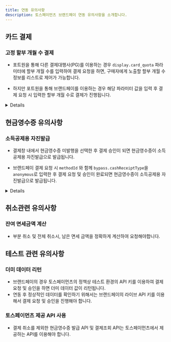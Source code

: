 ```yaml
---
title: 연동 유의사항
description: 토스페이먼츠 브랜드페이 연동 유의사항을 소개합니다.
---
```



## 카드 결제

### 고정 할부 개월 수 결제

- 포트원을 통해 다른 결제대행사(PG)를 이용하는 경우 `display.card_quota` 파라미터에 할부 개월 수를
  입력하여 결제 요청을 하면, 구매자에게 노출할 할부 개월 수 정보를 리스트로 제어가 가능합니다.

- 하지만 포트원을 통해 브랜드페이를 이용하는 경우 해당 파라미터 값을 입력 후 결제 요청 시 입력한
  할부 개월 수로 결제가 진행됩니다.

<Details>
  <p slot="summary">파라미터 사용 예시</p>

  - 예1. 6개월 할부로 결제를 하고자 하는 경우

  ```json
  {
    "display": {
      "card_quota": [6]
    },
    "bypass": {
      "toss_brandpay": {
        "methodId": "c_j429K3djbS01dlk" // 브랜드페이에 등록된 결제 수단의 ID
      }
    }
  }
  ```
</Details>

## 현금영수증 유의사항

### 소득공제용 자진발급

- 결제창 내에서 현금영수증 미발행을 선택한 후 결제 승인이 되면 현금영수증이 소득공제용 자진발급으로
  발급됩니다.

- 브랜드페이 결제 요청 시 `methodId` 와 함께 `bypass.cashReceiptType`을 `anonymous`로 입력한 후 결제
  요청 및 승인이 완료되면 현금영수증이 소득공제용 자진발급으로 발급됩니다.

<Details>
  <p slot="summary">파라미터 사용 예시</p>

  ```json
  {
    "bypass": {
      "cashReceiptType": "anonymous",
      "toss_brandpay": {
        "methodId": "c_j429K3djbS01dlk" // 브랜드페이에 등록된 결제 수단의 ID
      }
    }
  }
  ```
</Details>

## 취소관련 유의사항

### 잔여 면세금액 계산

- 부분 취소 및 전체 취소시, 남은 면세 금액을 정확하게 계산하여 요청해야합니다.

## 테스트 관련 유의사항

### 더미 데이터 리턴

- 브랜드페이의 경우 토스페이먼츠의 정책상 테스트 환경의 API 키를 이용하여 결제 요청 및 승인을 하면 더미 데이터 값이 리턴됩니다.
- 연동 후 정상적인 데이터를 확인하기 위해서는 브랜드페이의 라이브 API 키를 이용해서 결제 요청 및 승인을 진행해야 합니다.

### 토스페이먼츠 제공 API 사용

- 결제 취소를 제외한 현금영수증 발급 API 및 결제조회 API는 토스페이먼츠에서 제공하는 API를 이용해야 합니다.
